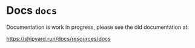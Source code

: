 # Docs `docs`

<Intro>
Documentation is work in progress, please see the old documentation at:

https://shipyard.run/docs/resources/docs
</Intro>